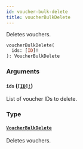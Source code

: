 ```yaml
---
id: voucher-bulk-delete
title: voucherBulkDelete
---
```


Deletes vouchers.

```graphql
voucherBulkDelete(
  ids: [ID]!
): VoucherBulkDelete

```

### Arguments

#### `ids` ([`[ID]!`](/docs/developer/api-reference/scalars/id))

List of voucher IDs to delete.

### Type

#### [`VoucherBulkDelete`](/docs/developer/api-reference/objects/voucher-bulk-delete)

Deletes vouchers.
